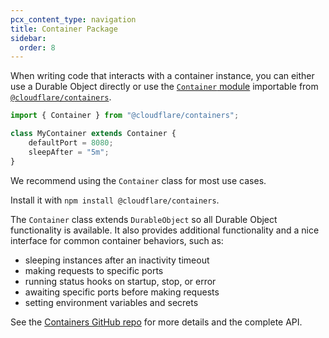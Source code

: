 ```yaml
---
pcx_content_type: navigation
title: Container Package
sidebar:
  order: 8
---
```


When writing code that interacts with a container instance, you can either use a
Durable Object directly or use the [`Container` module](https://github.com/cloudflare/containers)
importable from [`@cloudflare/containers`](https://www.npmjs.com/package/@cloudflare/containers).

```javascript
import { Container } from "@cloudflare/containers";

class MyContainer extends Container {
	defaultPort = 8080;
	sleepAfter = "5m";
}
```

We recommend using the `Container` class for most use cases.

Install it with `npm install @cloudflare/containers`.

The `Container` class extends `DurableObject` so all Durable Object functionality is available.
It also provides additional functionality and a nice interface for common container behaviors,
such as:

- sleeping instances after an inactivity timeout
- making requests to specific ports
- running status hooks on startup, stop, or error
- awaiting specific ports before making requests
- setting environment variables and secrets

See the [Containers GitHub repo](https://github.com/cloudflare/containers) for more details
and the complete API.

